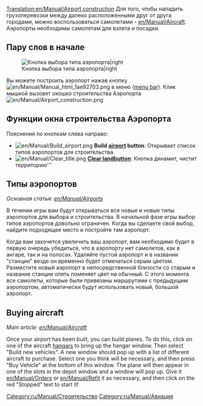 [[Translation:en/Manual/Airport construction]]
{{ru/Перевод|en/Manual/Airport construction|0}}
{{ru/Manual/Оглавление}}
Для того, чтобы наладить грузоперевозки между далеко расположенными друг от друга городами, можно воспользоваться самолетами - [[en/Manual/Aircraft]]. Аэропорты необходимы самолетам для взлета и посадки.

==Пару слов в начале==

[[File:en/Manual/Airport-selection1.png|none|frame|Кнопка выбора типа аэропорта|right]]

Вы можете построить аэропорт нажав кнопку [[File:en/Manual/Manual html 1ae92703.png]] в меню ([[en/Manual/Game interface|menu bar]]). Клик мышкой вызовет окошко строительства Аэропорта [[File:en/Manual/Airport construction.png|frame|none]]

==Функции окна строительства Аэропорта==

Пояснения по кнопкам слева направо:

* [[File:en/Manual/Build airport.png]] '''Build [[en/Manual/Airports|airport]] button''': Открывает список типов аэропортов для строительства.
* [[File:en/Manual/Clear title.png]] '''[[en/Manual/Landscaping|Clear land]]button''': Кнопка динамит, чистит территорию'''

==Типы аэропортов==

''Основная статья: [[en/Manual/Airports]]''

В течении игры вам будут открываться все новые и новые типы аэропортов для выбора и строительства. В начальной фазе игры выбор типов аэропортов довольно ограничен. Когда вы сделаете свой выбор, найдите подходящее место и постройте там аэропорт.

Когда вам захочется увеличить ваш аэропорт, вам необходимо будет в первую очередь убедиться, что в аэропорту нет самолетов, как в ангаре, так и на полосах. Удаляйте пустой аэропорт и в названии "станции" везде он временно будет отмечаться серым цветом. Разместите новый аэропорт в непосредственной близости со старым и название станции опять поменяет цвет на обычный. С этого момента все самолеты, которые были привязаны маршрутами с предыдущим аэропортом, автоматически будут использовать новый, большой аэропорт. 

==Buying aircraft==

''Main article: [[en/Manual/Aircraft]]''

Once your airport has been built, you can build planes. To do this, click on one of the aircraft [[en/Manual/Depots|hangars]] to bring up the hangar window. Then select "Build new vehicles". A new window should pop up with a list of different aircraft to purchase. Select one you think will be necessary, and then press "Buy Vehicle" at the bottom of this window. The plane will then appear in one of the slots in the depot window and a window will pop up. Give it [[en/Manual/Orders]] or [[en/Manual/Refit]] it as necessary, and then click on the red "Stopped" text to start it!

[[Category:ru/Manual/Строительство]]
[[Category:ru/Manual/Авиация]]